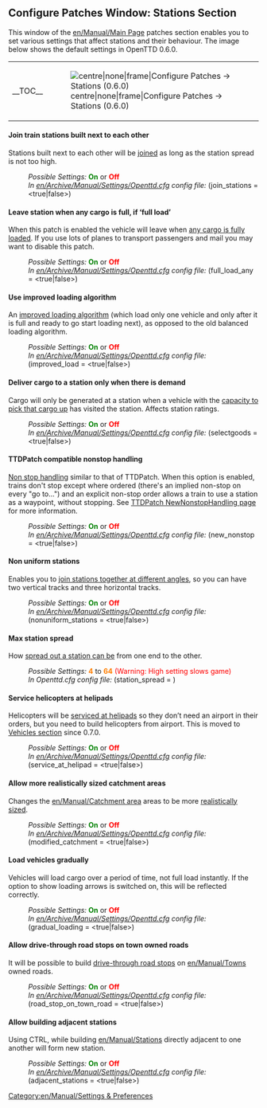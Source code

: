 {{en/Archive/Manual/Settings/Patch Config}}

==Configure Patches Window: Stations Section==
This window of the [[en/Manual/Main Page]] patches section enables you to set various settings that affect stations and their behaviour. The image below shows the default settings in OpenTTD 0.6.0.
{| align="center"
|- valign="top"
|__TOC__
|[[File:en/Archive/Manual/Settings/0.6.0 configurepatches stations.png|centre|none|frame|Configure Patches -> Stations (0.6.0)]]
|}

====Join train stations built next to each other====
{{en/Feature|Old|align="right"|text=(since 0.2.0)}}
Stations built next to each other will be [[en/Archive/Manual/Settings/Join train stations|joined]] as long as the station spread is not too high.
:''Possible Settings:'' <span style="color:green">'''On'''</span> or <span style="color:red">'''Off'''</span>
:''In [[en/Archive/Manual/Settings/Openttd.cfg]] config file:'' (join_stations = <true|false>)
{{en/-}}
====Leave station when any cargo is full, if ‘full load’====
{{en/Feature|-0.6|align="right"|text=(since 0.2.0 to 0.6.3)}}
When this patch is enabled the vehicle will leave when [[en/Archive/Manual/Settings/Full load any cargo|any cargo is fully loaded]]. If you use lots of planes to transport passengers and mail you may want to disable this patch.
:''Possible Settings:'' <span style="color:green">'''On'''</span> or <span style="color:red">'''Off'''</span>
:''In [[en/Archive/Manual/Settings/Openttd.cfg]] config file:'' (full_load_any = <true|false>)
{{en/-}}
====Use improved loading algorithm====
{{en/Feature|Old|align="right"|text=(since 0.3.5)}}
An [[en/Archive/Manual/Settings/Improved Loading|improved loading algorithm]] (which load only one vehicle and only after it is full and ready to go start loading next), as opposed to the old balanced loading algorithm.
:''Possible Settings:'' <span style="color:green">'''On'''</span> or <span style="color:red">'''Off'''</span>
:''In [[en/Archive/Manual/Settings/Openttd.cfg]] config file:'' (improved_load = <true|false>)
{{en/-}}
====Deliver cargo to a station only when there is demand====
{{en/Feature|Old|align="right"|text=(since 0.2.0)}}
Cargo will only be generated at a station when a vehicle with the [[en/Archive/Manual/Settings/Select goods|capacity to pick that cargo up]] has visited the station.  Affects station ratings.
:''Possible Settings:'' <span style="color:green">'''On'''</span> or <span style="color:red">'''Off'''</span>
:''In [[en/Archive/Manual/Settings/Openttd.cfg]] config file:'' (selectgoods = <true|false>)
{{en/-}}
====TTDPatch compatible nonstop handling====
{{en/Feature|-0.6|align="right"|text=(since 0.2.0 to 0.6.3)}}
[[en/Archive/Manual/Non-stop|Non stop handling]] similar to that of TTDPatch.
When this option is enabled, trains don't stop except where ordered (there's an implied non-stop on every "go to...") and an explicit non-stop order allows a train to use a station as a waypoint, without stopping.  See [http://wiki.ttdpatch.net/tiki-index.php?page=NewNonstopHandling TTDPatch NewNonstopHandling page] for more information.
:''Possible Settings:'' <span style="color:green">'''On'''</span> or <span style="color:red">'''Off'''</span>
:''In [[en/Archive/Manual/Settings/Openttd.cfg]] config file:'' (new_nonstop = <true|false>)
{{en/-}}

====Non uniform stations====
{{en/Feature|Old|align="right"|text=(since 0.3.0)}}
Enables you to [[en/Archive/Manual/Settings/Nonuniform stations|join stations together at different angles]], so you can have two vertical tracks and three horizontal tracks.
:''Possible Settings:'' <span style="color:green">'''On'''</span> or <span style="color:red">'''Off'''</span>
:''In [[en/Archive/Manual/Settings/Openttd.cfg]] config file:'' (nonuniform_stations = <true|false>)
{{en/-}}
====Max station spread====
{{en/Feature|Old|align="right"|text=(since 0.3.2)}}
How [[en/Archive/Manual/Settings/Change station spread|spread out a station can be]] from one end to the other.
:''Possible Settings:'' <span style="color:#FF7E00">'''4'''</span> to <span style="color:#FF7E00">'''64'''</span> <span style="color:red">(Warning: High setting slows game)</span>
:''In Openttd.cfg config file:'' (station_spread = <num_val>)
{{en/-}}
====Service helicopters at helipads====
{{en/Feature|Old|align="right"|text=(since 0.3.3)}}
Helicopters will be [[en/Archive/Manual/Settings/Service at helipad|serviced at helipads]] so they don’t need an airport in their orders, but you need to build helicopters from airport. This is moved to [[en/Archive/Manual/Settings/Advanced Settings/Vehicles#service-helicopters-at-helipads-automatically|Vehicles section]] since 0.7.0.
:''Possible Settings:'' <span style="color:green">'''On'''</span> or <span style="color:red">'''Off'''</span>
:''In [[en/Archive/Manual/Settings/Openttd.cfg]] config file:'' (service_at_helipad = <true|false>)
{{en/-}}
====Allow more realistically sized catchment areas====
{{en/Feature|Old|align="right"|text=(since 0.3.5)}}
Changes the [[en/Manual/Catchment area]] areas to be more [[en/Archive/Manual/Settings/Modified catchment|realistically sized]].
:''Possible Settings:'' <span style="color:green">'''On'''</span> or <span style="color:red">'''Off'''</span>
:''In [[en/Archive/Manual/Settings/Openttd.cfg]] config file:'' (modified_catchment = <true|false>)
{{en/-}}
====Load vehicles gradually====
{{en/Feature|0.5|align="right"|text=(since 0.5.0)}}
Vehicles will load cargo over a period of time, not full load instantly. If the option to show loading arrows is switched on, this will be reflected correctly.
:''Possible Settings:'' <span style="color:green">'''On'''</span> or <span style="color:red">'''Off'''</span>
:''In [[en/Archive/Manual/Settings/Openttd.cfg]] config file:'' (gradual_loading = <true|false>)
{{en/-}}
==== Allow drive-through road stops on town owned roads ====
{{en/Feature period|0.6|0.6|align="right"|text=(since 0.6.0 to 0.6.3)}}
It will be possible to build [[en/Manual/Drive-through Road Stops|drive-through road stops]] on [[en/Manual/Towns]] owned roads.
:''Possible Settings:'' <span style="color:green">'''On'''</span> or <span style="color:red">'''Off'''</span>
:''In [[en/Archive/Manual/Settings/Openttd.cfg]] config file:'' (road_stop_on_town_road = <true|false>)
{{en/-}}
==== Allow building adjacent stations ====
{{en/Feature|0.6|align="right"|text=(since 0.6.0)}}
Using CTRL, while building [[en/Manual/Stations]] directly adjacent to one another will form new station.
:''Possible Settings:'' <span style="color:green">'''On'''</span> or <span style="color:red">'''Off'''</span>
:''In [[en/Archive/Manual/Settings/Openttd.cfg]] config file:'' (adjacent_stations = <true|false>)
{{en/-}}


[[Category:en/Manual/Settings & Preferences]]